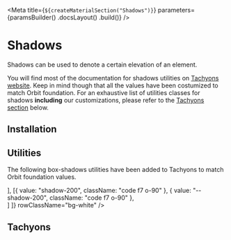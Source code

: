 

<Meta
    title={`${createMaterialSection("Shadows")}`}
    parameters={paramsBuilder()
        .docsLayout(<MaterialsLayout sourcePath="/packages/tachyons/src" />)
        .build()}
/>

# Shadows

Shadows can be used to denote a certain elevation of an element.

You will find most of the documentation for shadows utilities on [Tachyons website](http://tachyons.io/docs/themes/box-shadow/). Keep in mind though that all the values have been costumized to match Orbit foundation. For an exhaustive list of utilities classes for shadows **including** our customizations, please refer to the [Tachyons section](#tachyons) below.

## Installation

<Installation />

## Utilities

The following box-shadows utilities have been added to Tachyons to match Orbit foundation values.

<Table
    columns={[
        { title: "Class", className: styles.class },
        { title: "Variable", className: styles.variable },
        { title: "", className: styles.example }
    ]}
    rows={[
        [{ value: "shadow-100", className: "code f7 o-90" }, { value: "--shadow-100", className: "code f7 o-90" }, <div className="shadow-100 h9 ma3"></div>],
        [{ value: "shadow-200", className: "code f7 o-90" }, { value: "--shadow-200", className: "code f7 o-90" }, <div className="shadow-200 h9 ma3"></div>]
    ]}
    rowClassName="bg-white"
/>

## Tachyons

<TachyonsFile relativeFilePath="/shadows.css" />
